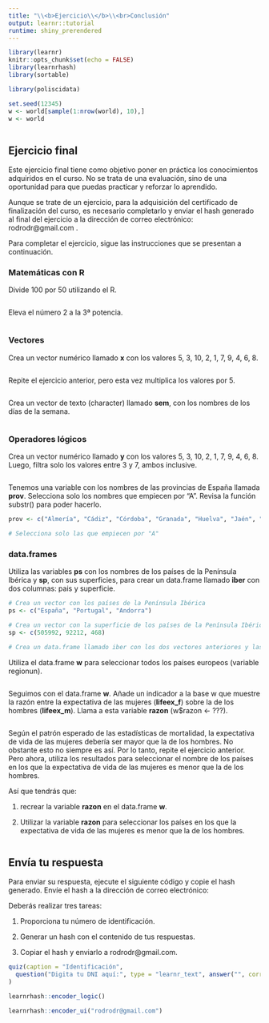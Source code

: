 ```yaml
---
title: "\\<b>Ejercicio\\</b>\\<br>Conclusión"
output: learnr::tutorial
runtime: shiny_prerendered
---
```


```r
library(learnr)
knitr::opts_chunk$set(echo = FALSE)
library(learnrhash)
library(sortable)

library(poliscidata)

set.seed(12345)
w <- world[sample(1:nrow(world), 10),]
w <- world



```


## Ejercicio final

Este ejercicio final tiene como objetivo poner en práctica los conocimientos adquiridos en el curso. No se trata de una evaluación, sino de una oportunidad para que puedas practicar y reforzar lo aprendido. 

Aunque se trate de un ejercicio, para la adquisición del certificado de finalización del curso, es necesario completarlo y enviar el hash generado al final del ejercicio a la dirección de correo electrónico: rodrodr@gmail.com .

Para completar el ejercicio, sigue las instrucciones que se presentan a continuación.

### Matemáticas con R

Divide 100 por 50 utilizando el R.

```r

```

Eleva el número 2 a la 3ª potencia.

```r

```



### Vectores

Crea un vector numérico llamado **x** con los valores 5, 3, 10, 2, 1, 7, 9, 4, 6, 8.

```r

```

Repite el ejercicio anterior, pero esta vez multiplica los valores por 5.

```r

```

Crea un vector de texto (character) llamado **sem**, con los nombres de los días de la semana.

```r

```


### Operadores lógicos


Crea un vector numérico llamado **y** con los valores 5, 3, 10, 2, 1, 7, 9, 4, 6, 8. Luego, filtra solo los valores entre 3 y 7, ambos inclusive.

```r

```


Tenemos una variable con los nombres de las provincias de España llamada **prov**. Selecciona solo los nombres que empiecen por "A". Revisa la función substr() para poder hacerlo.

```r

prov <- c("Almería", "Cádiz", "Córdoba", "Granada", "Huelva", "Jaén", "Málaga", "Sevilla", "Huesca", "Teruel", "Zaragoza", "Asturias", "Balears", "Palmas", "Santa Cruz de Tenerife", "Cantabria", "Ávila", "Burgos", "León", "Palencia", "Salamanca", "Segovia", "Soria", "Valladolid", "Zamora", "Albacete", "Ciudad Real", "Cuenca", "Guadalajara", "Toledo", "Barcelona", "Girona", "Lleida", "Tarragona", "Badajoz", "Cáceres", "A Coruña", "Lugo", "Ourense", "Pontevedra", "Madrid", "Murcia", "Navarra", "Araba", "Bizkaia", "Gipuzkoa", "La Rioja", "Ceuta", "Melilla", "Ávila", "Burgos", "León", "Palencia", "Salamanca", "Segovia", "Soria", "Valladolid", "Zamora", "Albacete", "Ciudad Real", "Cuenca", "Guadalajara", "Toledo", "Barcelona", "Girona", "Lleida", "Tarragona", "Badajoz", "Cáceres", "A Coruña", "Lugo", "Ourense", "Pontevedra", "Madrid", "Murcia", "Navarra", "Araba", "Bizkaia", "Gipuzkoa", "La Rioja", "Ceuta", "Melilla")

# Selecciona solo las que empiecen por "A"


```

### data.frames

Utiliza las variables **ps** con los nombres de los países de la Península Ibérica y **sp**, con sus superficies, para crear un data.frame llamado **iber** con dos columnas: pais y superficie.

```r

# Crea un vector con los países de la Península Ibérica
ps <- c("España", "Portugal", "Andorra")

# Crea un vector con la superficie de los países de la Península Ibérica
sp <- c(505992, 92212, 468)

# Crea un data.frame llamado iber con los dos vectores anteriores y las columnas "pais" y "superficie"


```

Utiliza el data.frame **w** para seleccionar todos los países europeos (variable regionun).

```r

```

Seguimos con el data.frame **w**. Añade un indicador a la base w que muestre la razón entre la expectativa de las mujeres (**lifeex_f**) sobre la de los hombres (**lifeex_m**). Llama a esta variable **razon** (w$razon <- ???).

```r

  
```


Según el patrón esperado de las estadísticas de mortalidad, la expectativa de vida de las mujeres debería ser mayor que la de los hombres. No obstante esto no siempre es así. Por lo tanto, repite el ejercicio anterior. Pero ahora, utiliza los resultados para seleccionar el nombre de los países en los que la expectativa de vida de las mujeres es menor que la de los hombres.

Así que tendrás que:

1. recrear la variable **razon** en el data.frame **w**.

2. Utilizar la variable **razon** para seleccionar los países en los que la expectativa de vida de las mujeres es menor que la de los hombres.

```r

```

## Envía tu respuesta

Para enviar su respuesta, ejecute el siguiente código y copie el hash generado. Envíe el hash a la dirección de correo electrónico:

Deberás realizar tres tareas:

1. Proporciona tu número de identificación. 

2. Generar un hash con el contenido de tus respuestas.

3. Copiar el hash y enviarlo a rodrodr@gmail.com.


```r
quiz(caption = "Identificación",
  question("Digita tu DNI aquí:", type = "learnr_text", answer("", correct = T), correct = "Gracias!", incorrect = "Gracias!")
)

```

```r
learnrhash::encoder_logic()

```

```r

learnrhash::encoder_ui("rodrodr@gmail.com")
```

